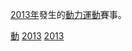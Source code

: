 [[2013年|2013年]]發生的[[動力運動|動力運動]]賽事。
{{year by category
|m=2
|c=0
|d=1
|y=3
|cat=動力運動
|sortkey=動力運動
|parent=依年份劃分的動力運動
|subcat=2013年體育
}}

{{Commons category|2013 in auto racing}}

[[Category:2013年體育|動]]
[[Category:2010年代動力運動|2013]]
[[Category:依年份劃分的動力運動|2013]]